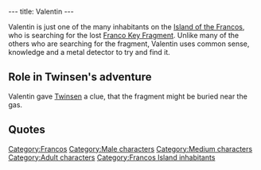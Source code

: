 ---
title: Valentin
---

{{Character|
Name=Valentin|
Image=KVALENTI.jpg|
Race=[[Franco]]|
Gender=Male|
Size=Medium|
Age=Adult}}

Valentin is just one of the many inhabitants on the [[Island of the Francos]], who is searching for the lost [[Franco Key Fragment]]. Unlike many of the others who are searching for the fragment, Valentin uses common sense, knowledge and a metal detector to try and find it.

==Role in Twinsen's adventure==
Valentin gave [[Twinsen]] a clue, that the fragment might be buried near the gas.

==Quotes==
{{Quote|
Quote=This Roger de la Fontaine, he used to get pretty close to the gas. Could well be where he hid it, our fragment.|
Character=Valentin}}

[[Category:Francos]]
[[Category:Male characters]]
[[Category:Medium characters]]
[[Category:Adult characters]]
[[Category:Francos Island inhabitants]]
